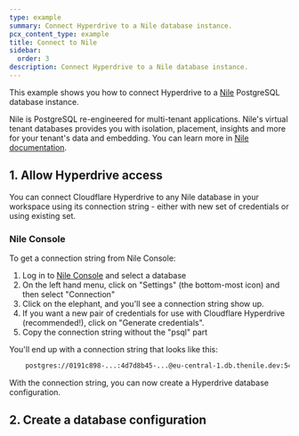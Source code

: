 ```yaml
---
type: example
summary: Connect Hyperdrive to a Nile database instance.
pcx_content_type: example
title: Connect to Nile
sidebar:
  order: 3
description: Connect Hyperdrive to a Nile database instance.
---
```



This example shows you how to connect Hyperdrive to a [Nile](https://thenile.dev) PostgreSQL database instance.

Nile is PostgreSQL re-engineered for multi-tenant applications. Nile's virtual tenant databases provides you with isolation, 
placement, insights and more for your tenant's data and embedding. You can learn more in [Nile documentation](https://www.thenile.dev/docs/getting-started/whatisnile).

## 1. Allow Hyperdrive access

You can connect Cloudflare Hyperdrive to any Nile database in your workspace using its connection string - either with new set of 
credentials or using existing set.

### Nile Console

To get a connection string from Nile Console:

1. Log in to [Nile Console](https://console.thenile.dev) and select a database 
2. On the left hand menu, click on "Settings" (the bottom-most icon) and then select "Connection"
3. Click on the elephant, and you'll see a connection string show up. 
4. If you want a new pair of credentials for use with Cloudflare Hyperdrive (recommended!), click on "Generate credentials".
5. Copy the connection string without the "psql" part

You'll end up with a connection string that looks like this:
```txt
    postgres://0191c898-...:4d7d8b45-...@eu-central-1.db.thenile.dev:5432/my_database
```

With the connection string, you can now create a Hyperdrive database configuration.

## 2. Create a database configuration

<Render file="create-hyperdrive-config" />





